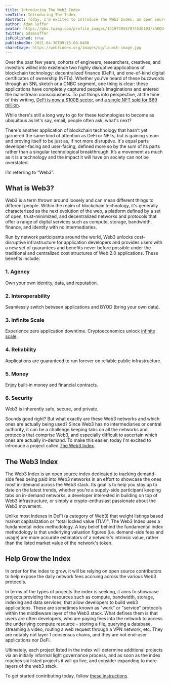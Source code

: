 ```yaml
---
title: Introducing The Web3 Index
seoTitle: Introducing The Index
abstract: Today, I'm excited to introduce The Web3 Index, an open source index that tracks demand-side fees being paid into Web3 networks.
author: Adam Soffer
avatar: https://pbs.twimg.com/profile_images/1419749557974536193/zhKQU-Fo_400x400.jpg
twitter: adamsoffer
isPublished: true
publishedOn: 2021-04-30T09:15:00-0400
shareImage: https://web3index.org/images/og/launch-image.jpg
---
```


Over the past few years, cohorts of engineers, researchers, creatives, and investors willed into existence two highly disruptive applications of blockchain technology: decentralized finance (DeFi), and one-of-kind digital certificates of ownership (NFTs). Whether you've heard of these buzzwords through an SNL sketch or a CNBC segment, one thing is clear: these applications have completely captured people’s imaginations and entered the mainstream consciousness. To put things into perspective, at the time of this writing, [DeFi is now a $100B sector](https://www.coindesk.com/defi-100-billion-dolla), and [a single NFT sold for $69 million](https://techcrunch.com/2021/03/11/beeples-69-million-nft-sale-marks-a-potentially-transformative-moment-for-the-art-world/).

While there's still a long way to go for these technologies to become as ubiquitous as let's say, email, people often ask, what's next?

There's another application of blockchain technology that hasn’t yet garnered the same kind of attention as DeFi or NFTs, but is gaining steam and proving itself to be just as, if not more disruptive. It's equal parts developer-facing and user-facing, defined more so by the sum of its parts rather than a singular technological breakthrough. It’s a movement as much as it is a technology and the impact it will have on society can not be overstated.

I’m referring to “Web3”.

## What is Web3?

Web3 is a term thrown around loosely and can mean different things to different people. Within the realm of blockchain technology, it's generally characterized as the next evolution of the web, a platform defined by a set of open, trust-minimized, and decentralized networks and protocols that offer a range of digital services such as compute, storage, bandwidth, finance, and identity with no intermediaries.

Run by network participants around the world, Web3 unlocks cost-disruptive infrastructure for application developers and provides users with a new set of guarantees and benefits never before possible under the traditional and centralized cost structures of Web 2.0 applications. These benefits include:

### 1. Agency

Own your own identity, data, and reputation.

### 2. Interoperability

Seamlessly switch between applications and BYOD (bring your own data).

### 3. Infinite Scale

Experience zero application downtime. Cryptoeconomics unlock [infinite scale](https://multicoin.capital/2020/02/06/infinite-scale/).

### 4. Reliability

Applications are guaranteed to run forever on reliable public infrastructure.

### 5. Money

Enjoy built-in money and financial contracts.

### 6. Security

Web3 is inherently safe, secure, and private.

Sounds good right? But what exactly are these Web3 networks and which ones are actually being used? Since Web3 has no intermediaries or central authority, it can be a challenge keeping tabs on all the networks and protocols that comprise Web3, and especially difficult to ascertain which ones are actually in-demand. To make this easier, today I'm excited to introduce a project called [The Web3 Index](/).

## The Web3 Index

The Web3 Index is an open source index dedicated to tracking demand-side fees being paid into Web3 networks in an effort to showcase the ones most in-demand across the Web3 stack. Its goal is to help you stay up to date on the latest trends, whether you’re a supply-side participant keeping tabs on in-demand networks, a developer interested in building on top of Web3 infrastructure, or simply a crypto-enthusiast passionate about the Web3 movement.

Unlike most indexes in DeFi (a category of Web3) that weight listings based market capitalization or "total locked value (TLV)", The Web3 Index uses a fundamental index methodology. A key belief behind the fundamental index methodology is that underlying valuation figures (i.e. demand-side fees and usage) are more accurate estimators of a network's intrinsic value, rather than the listed market value of the network's token.

## Help Grow the Index

In order for the index to grow, it will be relying on open source contributors to help expose the daily network fees accruing across the various Web3 protocols.

In terms of the types of projects the index is seeking, it aims to showcase projects providing the resources such as compute, bandwidth, storage, indexing and data services, that allow developers to build web3 applications. These are sometimes known as "work" or "service" protocols within the middleware layer of the Web3 stack. What defines them is that users are often developers, who are paying fees into the network to access the underlying compute resource - storing a file, querying a database, streaming a video, routing a web request through a VPN network, etc. They are notably not layer 1 consensus chains, and they are not end-user applications nor DeFi.

Ultimately, each project listed in the index will determine additional projects via an initially informal light governance process, and as soon as the index reaches six listed projects it will go live, and consider expanding to more layers of the web3 stack.

To get started contributing today, follow [these instructions](https://github.com/web3index/web3index-org/blob/main/README.md#project-integration-instructions).

